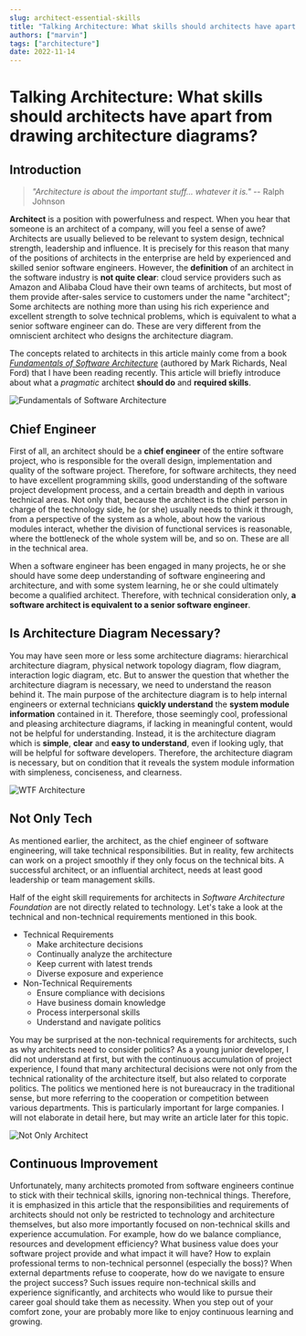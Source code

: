 ```yaml
---
slug: architect-essential-skills
title: "Talking Architecture: What skills should architects have apart from drawing architecture diagrams?"
authors: ["marvin"]
tags: ["architecture"]
date: 2022-11-14
---
```




# Talking Architecture: What skills should architects have apart from drawing architecture diagrams?

## Introduction

> *"Architecture is about the important stuff... whatever it is."* -- Ralph Johnson

**Architect** is a position with powerfulness and respect. When you hear that someone is an architect of a company, will you feel a sense of awe? Architects are usually believed to be relevant to system design, technical strength, leadership and influence. It is precisely for this reason that many of the positions of architects in the enterprise are held by experienced and skilled senior software engineers. However, the **definition** of an architect in the software industry is **not quite clear**: cloud service providers such as Amazon and Alibaba Cloud have their own teams of architects, but most of them provide after-sales service to customers under the name "architect"; Some architects are nothing more than using his rich experience and excellent strength to solve technical problems, which is equivalent to what a senior software engineer can do. These are very different from the omniscient architect who designs the architecture diagram. 

The concepts related to architects in this article mainly come from a book *[Fundamentals of Software Architecture](https://www.oreilly.com/library/view/fundamentals-of-software/9781492043447/)* (authored by Mark Richards, Neal Ford) that I have been reading recently. This article will briefly introduce about what a *pragmatic* architect **should do** and **required skills**. 

![Fundamentals of Software Architecture](https://tva1.sinaimg.cn/large/008vxvgGly1h84u33fz4bj306y094wey.jpg)

## Chief Engineer

First of all, an architect should be a **chief engineer** of the entire software project, who is responsible for the overall design, implementation and quality of the software project. Therefore, for software architects, they need to have excellent programming skills, good understanding of the software project development process, and a certain breadth and depth in various technical areas. Not only that, because the architect is the chief person in charge of the technology side, he (or she) usually needs to think it through, from a perspective of the system as a whole, about how the various modules interact, whether the division of functional services is reasonable, where the bottleneck of the whole system will be, and so on. These are all in the technical area.

When a software engineer has been engaged in many projects, he or she should have some deep understanding of software engineering and architecture, and with some system learning, he or she could ultimately become a qualified architect. Therefore, with technical consideration only, **a software architect is equivalent to a senior software engineer**.

## Is Architecture Diagram Necessary?

You may have seen more or less some architecture diagrams: hierarchical architecture diagram, physical network topology diagram, flow diagram, interaction logic diagram, etc. But to answer the question that whether the architecture diagram is necessary, we need to understand the reason behind it. The main purpose of the architecture diagram is to help internal engineers or external technicians **quickly understand** the **system module information** contained in it. Therefore, those seemingly cool, professional and pleasing architecture diagrams, if lacking in meaningful content, would not be helpful for understanding. Instead, it is the architecture diagram which is **simple**, **clear** and **easy to understand**, even if looking ugly, that will be helpful for software developers. Therefore, the architecture diagram is necessary, but on condition that it reveals the system module information with simpleness, conciseness, and clearness.

![WTF Architecture](https://tva1.sinaimg.cn/large/008vxvgGly1h84u2m8xpej30ov0fen1e.jpg)

## Not Only Tech

As mentioned earlier, the architect, as the chief engineer of software engineering, will take technical responsibilities. But in reality, few architects can work on a project smoothly if they only focus on the technical bits. A successful architect, or an influential architect, needs at least good leadership or team management skills.

Half of the eight skill requirements for architects in *Software Architecture Foundation* are not directly related to technology. Let's take a look at the technical and non-technical requirements mentioned in this book.

- Technical Requirements
  - Make architecture decisions
  - Continually analyze the architecture
  - Keep current with latest trends
  - Diverse exposure and experience
- Non-Technical Requirements
  - Ensure compliance with decisions
  - Have business domain knowledge
  - Process interpersonal skills
  - Understand and navigate politics

You may be surprised at the non-technical requirements for architects, such as why architects need to consider politics? As a young junior developer, I did not understand at first, but with the continuous accumulation of project experience, I found that many architectural decisions were not only from the technical rationality of the architecture itself, but also related to corporate politics. The politics we mentioned here is not bureaucracy in the traditional sense, but more referring to the cooperation or competition between various departments. This is particularly important for large companies. I will not elaborate in detail here, but may write an article later for this topic.

![Not Only Architect](https://tva1.sinaimg.cn/large/008vxvgGly1h84u8gxzl1j30z10u079e.jpg)

## Continuous Improvement

Unfortunately, many architects promoted from software engineers continue to stick with their technical skills, ignoring non-technical things. Therefore, it is emphasized in this article that the responsibilities and requirements of architects should not only be restricted to technology and architecture themselves, but also more importantly focused on non-technical skills and experience accumulation. For example, how do we balance compliance, resources and development efficiency? What business value does your software project provide and what impact it will have? How to explain professional terms to non-technical personnel (especially the boss)? When external departments refuse to cooperate, how do we navigate to ensure the project success? Such issues require non-technical skills and experience significantly, and architects who would like to pursue their career goal should take them as necessity. When you step out of your comfort zone, your are probably more like to enjoy continuous learning and growing.
